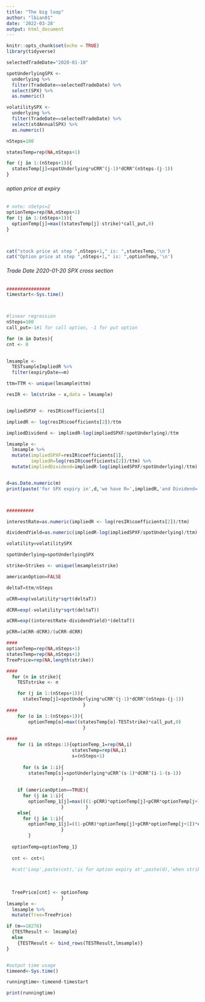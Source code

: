 ```yaml
---
title: "The big loop"
author: "lbian01"
date: '2022-03-28'
output: html_document
---
```


```r
knitr::opts_chunk$set(echo = TRUE)
library(tidyverse)
```


```r
selectedTradeDate="2020-01-10"

spotUnderlyingSPX <- 
  underlying %>% 
  filter(TradeDate==selectedTradeDate) %>% 
  select(SPX) %>% 
  as.numeric()

volatilitySPX <- 
  underlying %>% 
  filter(TradeDate==selectedTradeDate) %>% 
  select(stdAnnualSPX) %>% 
  as.numeric()

```

```r
nSteps=100

statesTemp=rep(NA,nSteps+1)

for (j in 1:(nSteps+1)){
  statesTemp[j]=spotUnderlying*uCRR^(j-1)*dCRR^(nSteps-(j-1))
}


```

###### option price at expiry
```r
# note: nSetps=2
optionTemp=rep(NA,nSteps+1)
for (j in 1:(nSteps+1)){
  optionTemp[j]=max((statesTemp[j]-strike)*call_put,0)
}



cat("stock price at step ",nSteps+1," is: ",statesTemp,'\n') 
cat("Option price at step ",nSteps+1," is: ",optionTemp,'\n')

```

###### Trade Date 2020-01-20 SPX cross section

```r
################
timestart<-Sys.time()



#linear regression
nSteps=100
call_put=-1#1 for call option, -1 for put option

for (m in Dates){
cnt <- 0
  

lmsample <- 
  TESTsampleImpliedR %>% 
  filter(expiryDate==m)

ttm=TTM <- unique(lmsample$ttm)

resIR <- lm(strike ~ x,data = lmsample)


impliedSPXF <- resIR$coefficients[1]

impliedR <- log(resIR$coefficients[2])/ttm

impliedDividend <- impliedR-log(impliedSPXF/spotUnderlying)/ttm

lmsample <- 
  lmsample %>% 
  mutate(impliedSPXF=resIR$coefficients[1],
         impliedR=log(resIR$coefficients[2])/ttm) %>% 
  mutate(impliedDividend=impliedR-log(impliedSPXF/spotUnderlying)/ttm) 


d=as.Date.numeric(m)
print(paste('for SPX expiry in',d,'we have R=',impliedR,'and Dividend=  ',impliedDividend))



##########

interestRate=as.numeric(impliedR <- log(resIR$coefficients[2])/ttm) 

dividendYield=as.numeric(impliedR-log(impliedSPXF/spotUnderlying)/ttm)

volatility=volatilitySPX 

spotUnderlying=spotUnderlyingSPX

strike=Strikes <- unique(lmsample$strike)

americanOption=FALSE

deltaT=ttm/nSteps

uCRR=exp(volatility*sqrt(deltaT))

dCRR=exp(-volatility*sqrt(deltaT))

aCRR=exp((interestRate-dividendYield)*(deltaT))

pCRR=(aCRR-dCRR)/(uCRR-dCRR)

####
optionTemp=rep(NA,nSteps+1)
statesTemp=rep(NA,nSteps+1)
TreePrice=rep(NA,length(strike))

####
  for (n in strike){
    TESTstrike <- n

    for (j in 1:(nSteps+1)){
      statesTemp[j]=spotUnderlying*uCRR^(j-1)*dCRR^(nSteps-(j-1))
                            }
####
    for (o in 1:(nSteps+1)){
        optionTemp[o]=max((statesTemp[o]-TESTstrike)*call_put,0)
                            }  
  
####    
    for (i in nSteps:1){optionTemp_1=rep(NA,i)
                        statesTemp=rep(NA,i)
                        s=(nSteps+1)
    
      for (s in 1:i){
        statesTemp[s]=spotUnderlying*uCRR^(s-1)*dCRR^(i-1-(s-1))
                    }
    
    if (americanOption==TRUE){
      for (j in 1:i){
        optionTemp_1[j]=max(((1-pCRR)*optionTemp[j]+pCRR*optionTemp[j+1])*exp(-interestRate*deltaT),(statesTemp[j]-TESTstrike)*call_put)
                    }        }  
    else{
      for (j in 1:i){
        optionTemp_1[j]=((1-pCRR)*optionTemp[j]+pCRR*optionTemp[j+1])*exp(-interestRate*deltaT)
                    }     
        }
                    
  optionTemp=optionTemp_1}
  
  cnt <- cnt+1
  
  #cat('Loop',paste(cnt),'is for option expiry at',paste(d),'when strike is',n,"Option price is: ",optionTemp,'\n')
  
  
  
  TreePrice[cnt] <- optionTemp
                    }
lmsample <- 
  lmsample %>% 
  mutate(Tree=TreePrice)

if (m==18278)
  {TESTResult <- lmsample}
  else
    {TESTResult <- bind_rows(TESTResult,lmsample)}
}


#output time usage
timeend<-Sys.time()

runningtime<-timeend-timestart

print(runningtime)

```
